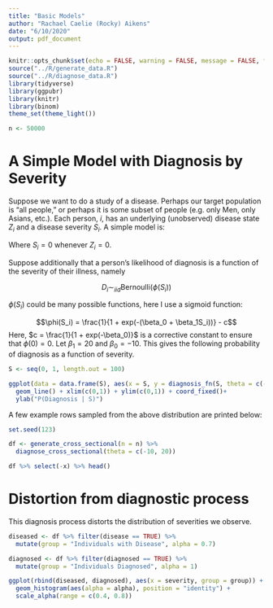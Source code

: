 ```yaml
---
title: "Basic Models"
author: "Rachael Caelie (Rocky) Aikens"
date: "6/10/2020"
output: pdf_document
---
```


```r
knitr::opts_chunk$set(echo = FALSE, warning = FALSE, message = FALSE, fig.align = "center")
source("../R/generate_data.R")
source("../R/diagnose_data.R")
library(tidyverse)
library(ggpubr)
library(knitr)
library(binom)
theme_set(theme_light())

n <- 50000
```

# A Simple Model with Diagnosis by Severity

Suppose we want to do a study of a disease. Perhaps our target population is "all people," or perhaps it is some subset of people (e.g. only Men, only Asians, etc.). Each person, $i$, has an underlying (unobserved) disease state $Z_i$ and a disease severity $S_i$.  A simple model is:

\begin{align*}
    Z_i &\sim_{iid} \text{Bernoulli}(0.15)\\
    S_i|Z_i = 1 &\sim_{iid} \text{Uniform}(0, 1)\\
\end{align*}

Where $S_i = 0$ whenever $Z_i = 0$. 

Suppose additionally that a person's likelihood of diagnosis is a function of the severity of their illness, namely

$$D_i \sim_{iid} \text{Bernoulli}\left(\phi(S_i\right))$$

$\phi(S_i)$ could be many possible functions, here I use a sigmoid function:

$$\phi(S_i) = \frac{1}{1 + exp(-(\beta_0 + \beta_1S_i))} - c$$
Here, $c = \frac{1}{1 + exp(-\beta_0)}$ is a corrective constant to ensure that $\phi(0) = 0$. Let $\beta_1 = 20$ and $\beta_0 = -10$.  This gives the following probability of diagnosis as a function of severity.

```r
S <- seq(0, 1, length.out = 100)

ggplot(data = data.frame(S), aes(x = S, y = diagnosis_fn(S, theta = c(-10, 20)))) +
  geom_line() + xlim(c(0,1)) + ylim(c(0,1)) + coord_fixed()+
  ylab("P(Diagnosis | S)")
```

A few example rows sampled from the above distribution are printed below:

```r
set.seed(123)

df <- generate_cross_sectional(n = n) %>%
  diagnose_cross_sectional(theta = c(-10, 20))

df %>% select(-x) %>% head()
```

\pagebreak

# Distortion from diagnostic process

This diagnosis process distorts the distribution of severities we observe.  

```r
diseased <- df %>% filter(disease == TRUE) %>%
  mutate(group = "Individuals with Disease", alpha = 0.7)

diagnosed <- df %>% filter(diagnosed == TRUE) %>%
  mutate(group = "Individuals Diagnosed", alpha = 1)

ggplot(rbind(diseased, diagnosed), aes(x = severity, group = group)) +
  geom_histogram(aes(alpha = alpha), position = "identity") +
  scale_alpha(range = c(0.4, 0.8))
```
